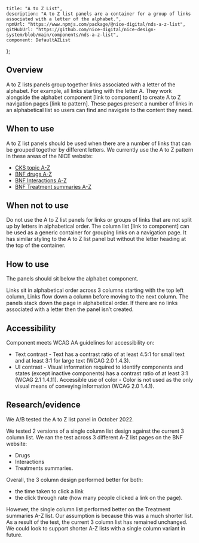 
	title: "A to Z List",
	description: "A to Z list panels are a container for a group of links associated with a letter of the alphabet.",
	npmUrl: "https://www.npmjs.com/package/@nice-digital/nds-a-z-list",
	gitHubUrl: "https://github.com/nice-digital/nice-design-system/blob/main/components/nds-a-z-list",
	component: DefaultAZList
};

## Overview

A to Z lists panels group together links associated with a letter of the alphabet. For example, all links starting with the letter A.
They work alongside the alphabet component [link to component] to create A to Z navigation pages [link to pattern]. These pages present a number of links in an alphabetical list so users can find and navigate to the content they need.

## When to use

A to Z list panels should be used when there are a number of links that can be grouped together by different letters.
We currently use the A to Z pattern in these areas of the NICE website:

-   [CKS topic A-Z](https://cks.nice.org.uk/topics/#a)
-   [BNF drugs A-Z](https://bnf.nice.org.uk/drugs/)
-   [BNF Interactions A-Z](https://bnf.nice.org.uk/interactions/)
-   [BNF Treatment summaries A-Z](https://bnf.nice.org.uk/treatment-summaries/)

## When not to use

Do not use the A to Z list panels for links or groups of links that are not split up by letters in alphabetical order.
The column list [link to component] can be used as a generic container for grouping links on a navigation page. It has similar styling to the A to Z list panel but without the letter heading at the top of the container.

## How to use

The panels should sit below the alphabet component.

<Screenshot image="az-1.png" alt="Screenshot of the A-Z List component" caption="Panels sit under the alphabet component which lets users select a letter." />

Links sit in alphabetical order across 3 columns starting with the top left column, Links flow down a column before moving to the next column.
The panels stack down the page in alphabetical order.
If there are no links associated with a letter then the panel isn’t created.

<Screenshot image="az-2.png" alt="Screenshot of the A-Z List component" caption="No panels created for X and Y." />

## Accessibility

Component meets WCAG AA guidelines for accessibility on:

- Text contrast - Text has a contrast ratio of at least 4.5:1 for small text and at least 3:1 for large text (WCAG 2.0 1.4.3).
-  UI contrast - Visual information required to identify components and states (except inactive components) has a contrast ratio of at least 3:1 (WCAG 2.1 1.4.11).
Accessible use of color - Color is not used as the only visual means of conveying information (WCAG 2.0 1.4.1).

## Research/evidence

We A/B tested the A to Z list panel in October 2022.

We tested 2 versions of a single column list design against the current 3 column list. We ran the test across 3 different A-Z list pages on the BNF website:
-   Drugs
-   Interactions
-   Treatments summaries.

Overall, the 3 column design performed better for both:

-   the time taken to click a link
-   the click through rate (how many people clicked a link on the page).

However, the single column list performed better on the Treatment summaries A-Z list. Our assumption is because this was a much shorter list.
As a result of the test, the current 3 column list has remained unchanged. We could look to support shorter A-Z lists with a single column variant in future.

